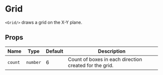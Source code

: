 
# Grid

`<Grid/>` draws a grid on the X-Y plane.

## Props

| Name       | Type     | Default | Description                     |
| ---------- | -------- | ------- | ------------------------------- |
| `count`    | `number` | 6       | Count of boxes in each direction created for the grid. |

<Grid />
